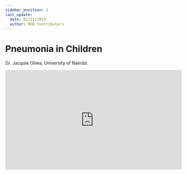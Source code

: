 ```yaml
---
sidebar_position: 2
last_update:
  date: 01/21/2023
  author: MFD Contributors
---
```


# Pneumonia in Children

Dr. Jacquie Oliwa, University of Nairobi.

<div style={{ display: 'flex', justifyContent: 'center' }}>
  <iframe
    width="560"
    height="315"
    src="https://www.youtube-nocookie.com/embed/0B0dVr2XFhs?start=229"
    title="YouTube video player"
    frameborder="0"
    allow="accelerometer; autoplay; clipboard-write; encrypted-media; gyroscope; picture-in-picture; web-share"
    allowfullscreen
  ></iframe>
</div>
